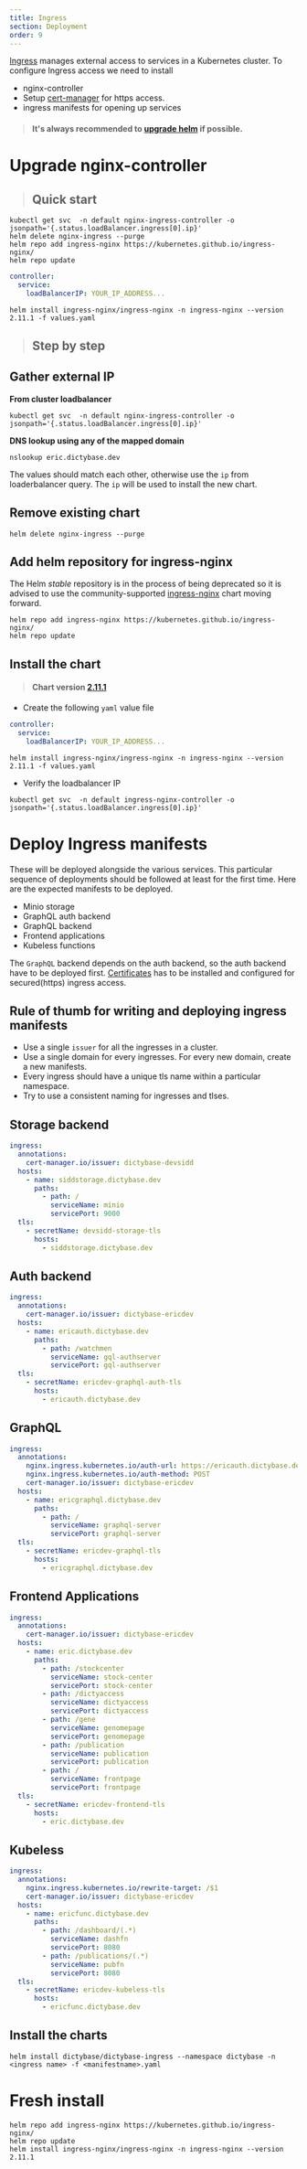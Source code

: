 ```yaml
---
title: Ingress
section: Deployment
order: 9
---
```


[Ingress](https://kubernetes.io/docs/concepts/services-networking/ingress/#what-is-ingress)
manages external access to services in a Kubernetes cluster. To configure Ingress access we need to install

- nginx-controller
- Setup [cert-manager](/deployment/certificate) for https access.
- ingress manifests for opening up services

> #### It's always recommended to [upgrade helm](/deployment/helm) if possible.

# Upgrade nginx-controller

> ## Quick start

```shell
kubectl get svc  -n default nginx-ingress-controller -o jsonpath='{.status.loadBalancer.ingress[0].ip}'
helm delete nginx-ingress --purge
helm repo add ingress-nginx https://kubernetes.github.io/ingress-nginx/
helm repo update
```

```yaml
controller:
  service:
    loadBalancerIP: YOUR_IP_ADDRESS...
```

```shell
helm install ingress-nginx/ingress-nginx -n ingress-nginx --version 2.11.1 -f values.yaml
```

> ## Step by step

## Gather external IP

**From cluster loadbalancer**

```shell
kubectl get svc  -n default nginx-ingress-controller -o jsonpath='{.status.loadBalancer.ingress[0].ip}'
```

**DNS lookup using any of the mapped domain**

```shell
nslookup eric.dictybase.dev
```

The values should match each other, otherwise use the `ip` from loaderbalancer query. The `ip` will be
used to install the new chart.

## Remove existing chart

```shell
helm delete nginx-ingress --purge
```

## Add helm repository for ingress-nginx

The Helm _stable_ repository is in the process of being deprecated so it is advised to use the
community-supported [ingress-nginx](https://github.com/kubernetes/ingress-nginx) chart moving forward.

```shell
helm repo add ingress-nginx https://kubernetes.github.io/ingress-nginx/
helm repo update
```

## Install the chart

> #### Chart version [2.11.1](https://github.com/kubernetes/ingress-nginx/releases/tag/ingress-nginx-2.11.1)

- Create the following `yaml` value file

```yaml
controller:
  service:
    loadBalancerIP: YOUR_IP_ADDRESS...
```

```shell
helm install ingress-nginx/ingress-nginx -n ingress-nginx --version 2.11.1 -f values.yaml
```

- Verify the loadbalancer IP

```shell
kubectl get svc  -n default ingress-nginx-controller -o jsonpath='{.status.loadBalancer.ingress[0].ip}'
```

# Deploy Ingress manifests

These will be deployed alongside the various services. This particular sequence
of deployments should be followed at least for the first time. Here are the
expected manifests to be deployed.

- Minio storage
- GraphQL auth backend
- GraphQL backend
- Frontend applications
- Kubeless functions

The `GraphQL` backend depends on the auth backend, so the auth backend have to be deployed first. [Certificates](/deployment/certificate) has to be installed and configured for secured(https) ingress access.

## Rule of thumb for writing and deploying ingress manifests
- Use a single `issuer` for all the ingresses in a cluster.
- Use a single domain for every ingresses. For every new domain, create a new manifests.
- Every ingress should have a unique tls name within a particular namespace.
- Try to use a consistent naming for ingresses and tlses.

## Storage backend
```yaml
ingress:
  annotations:
    cert-manager.io/issuer: dictybase-devsidd
  hosts:
    - name: siddstorage.dictybase.dev
      paths:
        - path: /
          serviceName: minio
          servicePort: 9000
  tls:
    - secretName: devsidd-storage-tls
      hosts:
        - siddstorage.dictybase.dev
```
## Auth backend
```yaml
ingress:
  annotations:
    cert-manager.io/issuer: dictybase-ericdev
  hosts:
    - name: ericauth.dictybase.dev
      paths:
        - path: /watchmen
          serviceName: gql-authserver
          servicePort: gql-authserver
  tls:
    - secretName: ericdev-graphql-auth-tls
      hosts:
        - ericauth.dictybase.dev
```

## GraphQL
```yaml
ingress:
  annotations:
    nginx.ingress.kubernetes.io/auth-url: https://ericauth.dictybase.dev/watchmen
    nginx.ingress.kubernetes.io/auth-method: POST
    cert-manager.io/issuer: dictybase-ericdev
  hosts:
    - name: ericgraphql.dictybase.dev
      paths:
        - path: /
          serviceName: graphql-server
          servicePort: graphql-server
  tls:
    - secretName: ericdev-graphql-tls
      hosts:
        - ericgraphql.dictybase.dev
```
## Frontend Applications
```yaml
ingress:
  annotations:
    cert-manager.io/issuer: dictybase-ericdev
  hosts:
    - name: eric.dictybase.dev
      paths:
        - path: /stockcenter
          serviceName: stock-center
          servicePort: stock-center
        - path: /dictyaccess
          serviceName: dictyaccess
          servicePort: dictyaccess
        - path: /gene
          serviceName: genomepage
          servicePort: genomepage
        - path: /publication
          serviceName: publication
          servicePort: publication
        - path: /
          serviceName: frontpage
          servicePort: frontpage
  tls:
    - secretName: ericdev-frontend-tls
      hosts:
        - eric.dictybase.dev
```
## Kubeless
```yaml
ingress:
  annotations:
    nginx.ingress.kubernetes.io/rewrite-target: /$1
    cert-manager.io/issuer: dictybase-ericdev
  hosts:
    - name: ericfunc.dictybase.dev
      paths:
        - path: /dashboard/(.*)
          serviceName: dashfn
          servicePort: 8080
        - path: /publications/(.*)
          serviceName: pubfn
          servicePort: 8080
  tls:
    - secretName: ericdev-kubeless-tls
      hosts:
        - ericfunc.dictybase.dev
```

## Install the charts

```shell
helm install dictybase/dictybase-ingress --namespace dictybase -n <ingress name> -f <manifestname>.yaml
```

# Fresh install

```shell
helm repo add ingress-nginx https://kubernetes.github.io/ingress-nginx/
helm repo update
helm install ingress-nginx/ingress-nginx -n ingress-nginx --version 2.11.1
```
